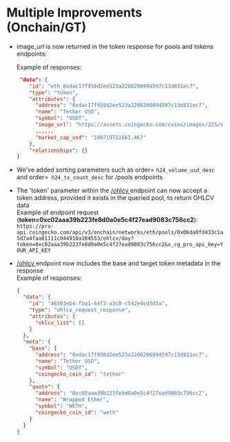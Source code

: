 # Multiple Improvements (Onchain/GT)

* image\_url is now returned in the token response for pools and tokens endpoints:

  Example of responses:

  ```json JSON
   "data": {
      "id": "eth_0xdac17f958d2ee523a2206206994597c13d831ec7",
      "type": "token",
      "attributes": {
        "address": "0xdac17f958d2ee523a2206206994597c13d831ec7",
        "name": "Tether USD",
        "symbol": "USDT",
        "image_url": "https://assets.coingecko.com/coins/images/325/small/Tether.png?1696501661", 👈
        ......
        "market_cap_usd": "100719721661.467"
      },
      "relationships": {}
  }
  ```
* We've added sorting parameters such as order= `h24_volume_usd_desc` and order=` h24_tx_count_desc` for /pools endpoints
* The 'token' parameter within the [/ohlcv ](/reference/pool-ohlcv-contract-address) endpoint can now accept a token address, provided it exists in the queried pool, to return OHLCV data\
  Example of endpoint request (**token=0xc02aaa39b223fe8d0a0e5c4f27ead9083c756cc2**):\
  `https://pro-api.coingecko.com/api/v3/onchain/networks/eth/pools/0x06da0fd433c1a5d7a4faa01111c044910a184553/ohlcv/day?token=0xc02aaa39b223fe8d0a0e5c4f27ead9083c756cc2&x_cg_pro_api_key=YOUR_API_KEY`
* [/ohlcv ](/reference/pool-ohlcv-contract-address) endpoint now includes the base and target token metadata in the response\
  Example of responses:
  ```json JSON
  {
    "data": {
      "id": "46303eb4-fba1-44f3-a3c8-c542e4cd5d1a",
      "type": "ohlcv_request_response",
      "attributes": {
        "ohlcv_list": []
      }
    },
    "meta": {
      "base": {
        "address": "0xdac17f958d2ee523a2206206994597c13d831ec7",
        "name": "Tether USD",
        "symbol": "USDT",
        "coingecko_coin_id": "tether"
      },
      "quote": {
        "address": "0xc02aaa39b223fe8d0a0e5c4f27ead9083c756cc2",
        "name": "Wrapped Ether",
        "symbol": "WETH",
        "coingecko_coin_id": "weth"
      }
    }
  }
  ```